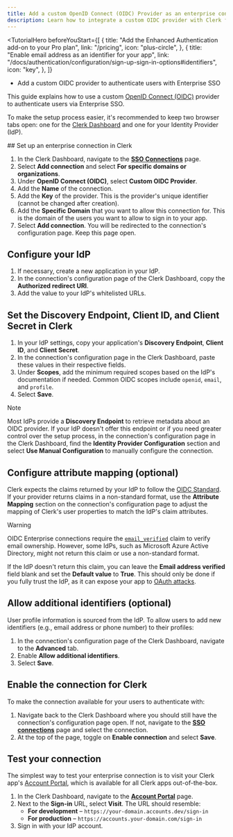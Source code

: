 ```yaml
---
title: Add a custom OpenID Connect (OIDC) Provider as an enterprise connection
description: Learn how to integrate a custom OIDC provider with Clerk for Enterprise SSO.
---
```


<TutorialHero
  beforeYouStart={[
    {
      title: "Add the Enhanced Authentication add-on to your Pro plan",
      link: "/pricing",
      icon: "plus-circle",
    },
    {
      title: "Enable email address as an identifier for your app",
      link: "/docs/authentication/configuration/sign-up-sign-in-options#identifiers",
      icon: "key",
    },
  ]}
>
  - Add a custom OIDC provider to authenticate users with Enterprise SSO
</TutorialHero>

This guide explains how to use a custom [OpenID Connect (OIDC)](https://openid.net/developers/how-connect-works) provider to authenticate users via Enterprise SSO.

To make the setup process easier, it's recommended to keep two browser tabs open: one for the [Clerk Dashboard](https://dashboard.clerk.com/last-active?path=user-authentication/sso-connections) and one for your Identity Provider (IdP).

<Steps>
  ## Set up an enterprise connection in Clerk

  1. In the Clerk Dashboard, navigate to the [**SSO Connections**](https://dashboard.clerk.com/last-active?path=user-authentication/sso-connections) page.
  1. Select **Add connection** and select **For specific domains or organizations**.
  1. Under **OpenID Connect (OIDC)**, select **Custom OIDC Provider**.
  1. Add the **Name** of the connection.
  1. Add the **Key** of the provider. This is the provider's unique identifier (cannot be changed after creation).
  1. Add the **Specific Domain** that you want to allow this connection for. This is the domain of the users you want to allow to sign in to your app.
  1. Select **Add connection**. You will be redirected to the connection's configuration page. Keep this page open.

  ## Configure your IdP

  1. If necessary, create a new application in your IdP.
  1. In the connection's configuration page of the Clerk Dashboard, copy the **Authorized redirect URI**.
  1. Add the value to your IdP's whitelisted URLs.

  ## Set the Discovery Endpoint, Client ID, and Client Secret in Clerk

  1. In your IdP settings, copy your application's **Discovery Endpoint**, **Client ID**, and **Client Secret**.
  1. In the connection's configuration page in the Clerk Dashboard, paste these values in their respective fields.
  1. Under **Scopes**, add the minimum required scopes based on the IdP's documentation if needed. Common OIDC scopes include `openid`, `email`, and `profile`.
  1. Select **Save**.

  > [!NOTE]
  > Most IdPs provide a **Discovery Endpoint** to retrieve metadata about an OIDC provider. If your IdP doesn't offer this endpoint or if you need greater control over the setup process, in the connection's configuration page in the Clerk Dashboard, find the **Identity Provider Configuration** section and select **Use Manual Configuration** to manually configure the connection.

  ## Configure attribute mapping (optional)

  Clerk expects the claims returned by your IdP to follow the [OIDC Standard](https://openid.net/specs/openid-connect-core-1_0.html#StandardClaims). If your provider returns claims in a non-standard format, use the **Attribute Mapping** section on the connection's configuration page to adjust the mapping of Clerk's user properties to match the IdP's claim attributes.

  > [!WARNING]
  > OIDC Enterprise connections require the [`email_verified`](https://openid.net/specs/openid-connect-core-1_0.html#StandardClaims:~:text=Section%C2%A05.7.-,email_verified,-boolean) claim to verify email ownership. However, some IdPs, such as Microsoft Azure Active Directory, might not return this claim or use a non-standard format.
  >
  > If the IdP doesn't return this claim, you can leave the **Email address verified** field blank and set the **Default value** to **True**. This should only be done if you fully trust the IdP, as it can expose your app to [OAuth attacks](https://www.descope.com/blog/post/noauth).

  ## Allow additional identifiers (optional)

  User profile information is sourced from the IdP. To allow users to add new identifiers (e.g., email address or phone number) to their profiles:

  1. In the connection's configuration page of the Clerk Dashboard, navigate to the **Advanced** tab.
  1. Enable **Allow additional identifiers**.
  1. Select **Save**.

  ## Enable the connection for Clerk

  To make the connection available for your users to authenticate with:

  1. Navigate back to the Clerk Dashboard where you should still have the connection's configuration page open. If not, navigate to the [**SSO connections**](https://dashboard.clerk.com/last-active?path=user-authentication/sso-connections) page and select the connection.
  1. At the top of the page, toggle on **Enable connection** and select **Save**.

  ## Test your connection

  The simplest way to test your enterprise connection is to visit your Clerk app's [Account Portal](/docs/customization/account-portal/overview), which is available for all Clerk apps out-of-the-box.

  1. In the Clerk Dashboard, navigate to the [**Account Portal**](https://dashboard.clerk.com/last-active?path=account-portal) page.
  1. Next to the **Sign-in** URL, select **Visit**. The URL should resemble:
     - **For development** – `https://your-domain.accounts.dev/sign-in`
     - **For production** – `https://accounts.your-domain.com/sign-in`
  1. Sign in with your IdP account.
</Steps>
